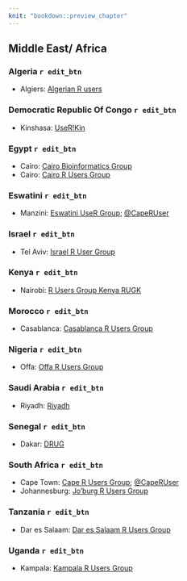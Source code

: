 ```yaml
---
knit: "bookdown::preview_chapter"
---
```


## Middle East/ Africa

### Algeria `r edit_btn`

 * Algiers: [Algerian R users](https://www.facebook.com/groups/1135595893158091/)
 
### Democratic Republic Of Congo `r edit_btn`

  * Kinshasa: [UseR!Kin](https://www.meetup.com/user-kin/)

### Egypt `r edit_btn`

  * Cairo: [Cairo Bioinformatics Group](https://www.meetup.com/Cairo-Bioinformatics-Group/)
  * Cairo: [Cairo R Users Group](https://www.meetup.com/Cairo-R-Users-Group/)
  
### Eswatini `r edit_btn`

  * Manzini: [Eswatini UseR Group](https://www.meetup.com/EswatiniUseR-Group/); [\@CapeRUser](https://twitter.com/EswatiniUseR)

### Israel `r edit_btn`

  * Tel Aviv: [Israel R User Group](https://groups.google.com/group/israel-r-user-group)

### Kenya `r edit_btn`

  * Nairobi: [R Users Group Kenya RUGK](https://www.meetup.com/Nairobi-R-Users-Group/)
  
### Morocco `r edit_btn`

  * Casablanca: [Casablanca R Users Group](https://www.meetup.com/Casablanca-R-Users-Group/)

### Nigeria `r edit_btn`

  * Offa: [Offa R Users Group](https://www.meetup.com/FEDPOFA-R-Users-Group/)

### Saudi Arabia `r edit_btn`

  * Riyadh: [Riyadh](https://riyadhusergroup.wordpress.com/)

### Senegal `r edit_btn`

  * Dakar: [DRUG](https://www.meetup.com/DakaR-R-User-Group/)

### South Africa `r edit_btn`

  * Cape Town: [Cape R Users Group](https://caperuser.wordpress.com/); [\@CapeRUser](https://twitter.com/CapeRUser)
  * Johannesburg: [Jo'burg R Users Group](https://www.meetup.com/Joburg-R-Users-Group)
 

### Tanzania `r edit_btn`

  * Dar es Salaam: [Dar es Salaam R Users Group](https://www.meetup.com/DarEs-Salaam-R-users/)

### Uganda `r edit_btn`

  * Kampala: [Kampala R Users Group](https://www.meetup.com/Kampala-R-Users-Group/)
